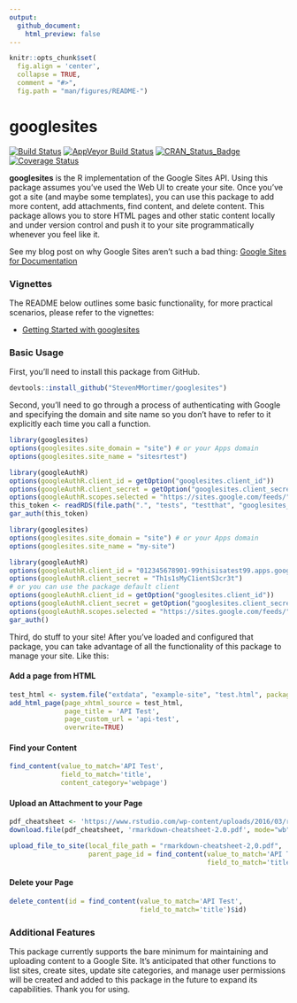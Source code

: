 ```yaml
---
output: 
  github_document:
    html_preview: false
---
```


```r
knitr::opts_chunk$set(
  fig.align = 'center',
  collapse = TRUE,
  comment = "#>",
  fig.path = "man/figures/README-")
```

# googlesites

[![Build Status](https://travis-ci.org/StevenMMortimer/googlesites.svg?branch=master)](https://travis-ci.org/StevenMMortimer/googlesites)
[![AppVeyor Build Status](https://ci.appveyor.com/api/projects/status/github/StevenMMortimer/googlesites?branch=master&svg=true)](https://ci.appveyor.com/project/StevenMMortimer/googlesites)
[![CRAN_Status_Badge](http://www.r-pkg.org/badges/version/googlesites)](http://cran.r-project.org/package=googlesites)
[![Coverage Status](https://codecov.io/gh/StevenMMortimer/googlesites/branch/master/graph/badge.svg)](https://codecov.io/gh/StevenMMortimer/googlesites?branch=master)

**googlesites** is the R implementation of the Google Sites API. Using this package 
assumes you've used the Web UI to create your site. Once you've 
got a site (and maybe some templates), you can use this package to add more content, 
add attachments, find content, and delete content. This package allows you to store 
HTML pages and other static content locally and under version control and push it 
to your site programmatically whenever you feel like it.

See my blog post on why Google Sites aren't such a bad thing: 
[Google Sites for Documentation](https://stevenmortimer.com/google-sites-for-documentation/)

### Vignettes

The README below outlines some basic functionality, for more practical scenarios, 
please refer to the vignettes:

  * [Getting Started with googlesites](https://rawgit.com/StevenMMortimer/googlesites/master/vignettes/getting-started-with-googlesites.html)
  
### Basic Usage

First, you'll need to install this package from GitHub.

```r
devtools::install_github("StevenMMortimer/googlesites")
```

Second, you'll need to go through a process of authenticating with Google and 
specifying the domain and site name so you don't have to refer to it explicitly each 
time you call a function.

```r
library(googlesites)
options(googlesites.site_domain = "site") # or your Apps domain
options(googlesites.site_name = "sitesrtest")

library(googleAuthR)
options(googleAuthR.client_id = getOption("googlesites.client_id"))
options(googleAuthR.client_secret = getOption("googlesites.client_secret"))
options(googleAuthR.scopes.selected = "https://sites.google.com/feeds/")
this_token <- readRDS(file.path(".", "tests", "testthat", "googlesites_token.rds"))
gar_auth(this_token)
```

```r
library(googlesites)
options(googlesites.site_domain = "site") # or your Apps domain
options(googlesites.site_name = "my-site")

library(googleAuthR)
options(googleAuthR.client_id = "012345678901-99thisisatest99.apps.googleusercontent.com")
options(googleAuthR.client_secret = "Th1s1sMyC1ientS3cr3t")
# or you can use the package default client
options(googleAuthR.client_id = getOption("googlesites.client_id"))
options(googleAuthR.client_secret = getOption("googlesites.client_secret"))
options(googleAuthR.scopes.selected = "https://sites.google.com/feeds/")
gar_auth()
```

Third, do stuff to your site! After you've loaded and configured that package, you 
can take advantage of all the functionality of this package to manage your site. Like this:

#### Add a page from HTML

```r
test_html <- system.file("extdata", "example-site", "test.html", package="googlesites")
add_html_page(page_xhtml_source = test_html,
              page_title = 'API Test',
              page_custom_url = 'api-test',
              overwrite=TRUE)
```

#### Find your Content

```r
find_content(value_to_match='API Test', 
             field_to_match='title', 
             content_category='webpage')
```

#### Upload an Attachment to your Page

```r
pdf_cheatsheet <- 'https://www.rstudio.com/wp-content/uploads/2016/03/rmarkdown-cheatsheet-2.0.pdf'
download.file(pdf_cheatsheet, 'rmarkdown-cheatsheet-2.0.pdf', mode="wb")

upload_file_to_site(local_file_path = "rmarkdown-cheatsheet-2,0.pdf",
                    parent_page_id = find_content(value_to_match='API Test', 
                                                  field_to_match='title')$id)
```

#### Delete your Page

```r
delete_content(id = find_content(value_to_match='API Test',
                                 field_to_match='title')$id)
```

### Additional Features

This package currently supports the bare minimum for maintaining and uploading 
content to a Google Site. It's anticipated that other functions to list sites, 
create sites, update site categories, and manage user permissions will be created and 
added to this package in the future to expand its capabilities. Thank you for using.
  
